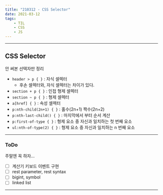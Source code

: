 ```yaml
---
title: "210312 - CSS Selector"
date: 2021-03-12
tags:
    - TIL
    - CSS
    - JS
---
```


---

## CSS Selector

안 써본 선택자만 정리

-   `header > p { }` : 자식 셀렉터
    -   후손 셀렉터와, 자식 셀렉터는 차이가 있다.
-   `section + p { }` : 인접 형제 셀렉터
-   `section ~ p { }` : 형제 셀렉터
-   `a[href] { }` : 속성 셀렉터
-   `p:nth-child(2n+1) { }` : 홀수(2n+1) 짝수(2n+2)
-   `p:nth-last-child() { }` : 마지막에서 부터 순서 계산
-   `p:first-of-type { }` : 형제 요소 중 자신과 일치하는 첫 번째 요소
-   `ul:nth-of-type(2) { }` : 형제 요소 중 자신과 일치하는 n 번째 요소

---

### ToDo

주말엔 꼭 하자...

-   [ ] 계산기 키보드 이벤트 구현
-   [ ] rest parameter, rest syntax
-   [ ] bigint, symbol
-   [ ] linked list

---
